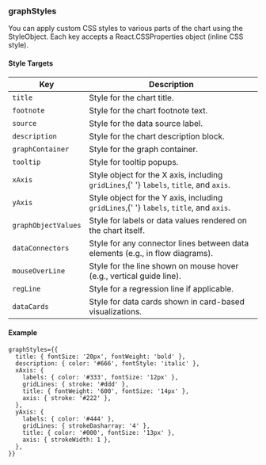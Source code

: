 
<Meta title="Dashboard/Data types/graphStyles" />

### graphStyles

You can apply custom CSS styles to various parts of the chart using the StyleObject. Each key accepts a React.CSSProperties object (inline CSS style).

#### Style Targets

<table>
  <thead>
    <tr>
      <th>Key</th>
      <th>Description</th>
    </tr>
  </thead>
  <tbody>
    <tr>
      <td>
        <code>title</code>
      </td>
      <td>Style for the chart title.</td>
    </tr>
    <tr>
      <td>
        <code>footnote</code>
      </td>
      <td>Style for the chart footnote text.</td>
    </tr>
    <tr>
      <td>
        <code>source</code>
      </td>
      <td>Style for the data source label.</td>
    </tr>
    <tr>
      <td>
        <code>description</code>
      </td>
      <td>Style for the chart description block.</td>
    </tr>
    <tr>
      <td>
        <code>graphContainer</code>
      </td>
      <td>Style for the graph container.</td>
    </tr>
    <tr>
      <td>
        <code>tooltip</code>
      </td>
      <td>Style for tooltip popups.</td>
    </tr>
    <tr>
      <td>
        <code>xAxis</code>
      </td>
      <td>
        Style object for the X axis, including <code>gridLines</code>,{' '}
        <code>labels</code>, <code>title</code>, and <code>axis</code>.
      </td>
    </tr>
    <tr>
      <td>
        <code>yAxis</code>
      </td>
      <td>
        Style object for the Y axis, including <code>gridLines</code>,{' '}
        <code>labels</code>, <code>title</code>, and <code>axis</code>.
      </td>
    </tr>
    <tr>
      <td>
        <code>graphObjectValues</code>
      </td>
      <td>Style for labels or data values rendered on the chart itself.</td>
    </tr>
    <tr>
      <td>
        <code>dataConnectors</code>
      </td>
      <td>
        Style for any connector lines between data elements (e.g., in flow
        diagrams).
      </td>
    </tr>
    <tr>
      <td>
        <code>mouseOverLine</code>
      </td>
      <td>
        Style for the line shown on mouse hover (e.g., vertical guide line).
      </td>
    </tr>
    <tr>
      <td>
        <code>regLine</code>
      </td>
      <td>Style for a regression line if applicable.</td>
    </tr>
    <tr>
      <td>
        <code>dataCards</code>
      </td>
      <td>Style for data cards shown in card-based visualizations.</td>
    </tr>
  </tbody>
</table>

#### Example

```tsx
graphStyles={{
  title: { fontSize: '20px', fontWeight: 'bold' },
  description: { color: '#666', fontStyle: 'italic' },
  xAxis: {
    labels: { color: '#333', fontSize: '12px' },
    gridLines: { stroke: '#ddd' },
    title: { fontWeight: '600', fontSize: '14px' },
    axis: { stroke: '#222' },
  },
  yAxis: {
    labels: { color: '#444' },
    gridLines: { strokeDasharray: '4' },
    title: { color: '#000', fontSize: '13px' },
    axis: { strokeWidth: 1 },
  },
}}
```

